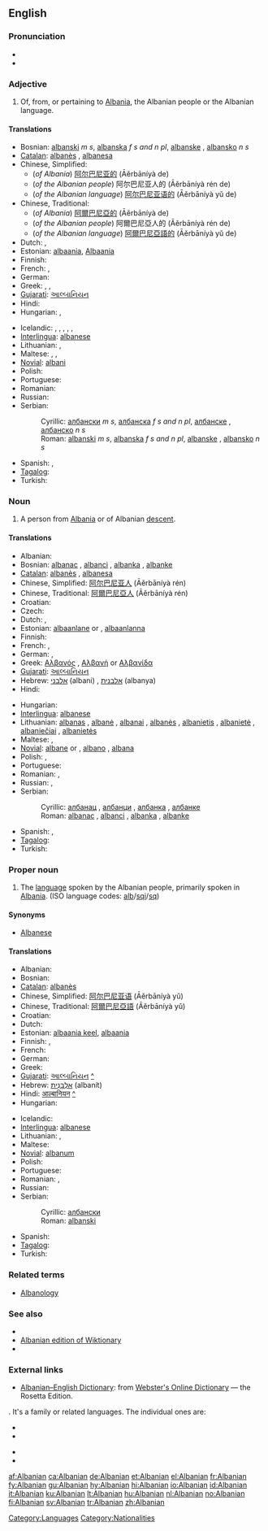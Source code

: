 {{also|albanian}}
==English==

===Pronunciation===
* {{IPA|/ælˈbeɪniən/}}
* {{rhymes|eɪniən}}

===Adjective===
{{en-adj|-}}

# Of, from, or pertaining to [[Albania]], the Albanian people or the Albanian language.

====Translations====
{{trans-top|Of or pertaining to Albania}}
* Bosnian: [[albanski]] ''m s'', [[albanska]] ''f s and n pl'', [[albanske]] {{f|p}}, [[albansko]] ''n s''
* [[Catalan]]: [[albanès]] {{m}}, [[albanesa]] {{f}}
* Chinese, Simplified:
** (''of Albania'') [[阿尔巴尼亚的]] (Āěrbāníyà de)
** (''of the Albanian people'') 阿尔巴尼亚人的 (Āěrbāníyà rén de)
** (''of the Albanian language'') [[阿尔巴尼亚语的]] (Āěrbāníyà yǔ de)
* Chinese, Traditional:
** (''of Albania'') [[阿爾巴尼亞的]] (Āěrbāníyà de)
** (''of the Albanian people'') 阿爾巴尼亞人的 (Āěrbāníyà rén de)
** (''of the Albanian language'') [[阿爾巴尼亞語的]] (Āěrbāníyà yǔ de)
* Dutch: {{t+|nl|Albanees}}, {{t-|nl|Albanese}}
* Estonian: [[albaania]], [[Albaania]]
* Finnish: {{t+|fi|albanialainen}}
* French: {{t+|fr|albanais|m}}, {{t+|fr|albanaise|f}}
* German: {{t+|de|albanisch}}
* Greek: {{t+|el|αλβανικός|m|sc=Grek}}, {{t+|el|αλβανική|f|sc=Grek}}, {{t+|el|αλβανικό|n|sc=Grek}}
* [[Gujarati]]: [[આલ્બાનિયન]]
* Hindi: {{t+|hi|आल्बानियन|sc=Deva|xs=Hindi}}
* Hungarian: {{t+|hu|albán}}, {{t-|hu|albániai}}
{{trans-mid}}
* Icelandic: {{t+|is|albanskur|m}}, {{t-|is|albansk|f}}, {{t-|is|albanskt|n}}, {{t-|is|albanskir|m|p}}, {{t-|is|albanskar|f|p}}, {{t-|is|albansk|n|p}}
* [[Interlingua]]: [[albanese]]
* Lithuanian: {{t+|lt|albaniškas|m|xs=Lithuanian}}, {{t+|lt|albaniška|f|xs=Lithuanian}}
* Maltese: {{t-|mt|Albaniż|m|xs=Maltese}}, {{t-|mt|Albaniża|f|xs=Maltese}}, {{t-|mt|Albaniżi|p|xs=Maltese}}
* [[Novial]]: [[albani]]
* Polish: {{t+|pl|albański}}
* Portuguese: {{t+|pt|albanês}}
* Romanian: {{t-|ro|albanez}}
* Russian: {{t+|ru|албанский|tr=albánskij|sc=Cyrl}}
* Serbian:
*: Cyrillic: [[албански]] ''m s'', [[албанска]] ''f s and n pl'', [[албанске]] {{f}} {{p}}, [[албанско]] ''n s''
*: Roman: [[albanski]] ''m s'', [[albanska]] ''f s and n pl'', [[albanske]] {{f}} {{p}}, [[albansko]] ''n s''
* Spanish: {{t+|es|albanés|m}}, {{t-|es|albanesa|f}}
* [[Tagalog]]: {{t+|tl|Albanes|xs=Tagalog}}
* Turkish: {{t+|tr|Arnavut}}
{{trans-bottom}}

===Noun===
{{en-noun}}

# A person from [[Albania]] or of Albanian [[descent]].

====Translations====
{{trans-top|Person from Albania}}
* Albanian: {{t+|sq|shqiptar|xs=Albanian}}
* Bosnian: [[albanac]] {{m}}, [[albanci]] {{p}}, [[albanka]] {{f}}, [[albanke]] {{f|p}}
* [[Catalan]]: [[albanès]] {{m}}, [[albanesa]] {{f}}
* Chinese, Simplified: [[阿尔巴尼亚人]] (Āěrbāníyà rén)
* Chinese, Traditional: [[阿爾巴尼亞人]] (Āěrbāníyà rén)
* Croatian: {{t-|hr|Albanac|m}}
* Czech: {{t-|cs|Albánec|m}}
* Dutch: {{t+|nl|Albanees|m}}, {{t-|nl|Albanese|f}}
* Estonian: [[albaanlane]] {{m}} or {{f}}, [[albaanlanna]] {{f}}
* Finnish: {{t+|fi|albanialainen}}
* French: {{t+|fr|Albanais|m}}, {{t+|fr|Albanaise|f}}
* German: {{t-|de|Albanier|m}}, {{t-|de|Albanierin|f}}
* Greek: [[Αλβανός]] {{m}}, [[Αλβανή]] or [[Αλβανίδα]] {{f}}
* [[Gujarati]]: [[આલ્બાનિયન]]
* Hebrew: [[אלבני]] (albani) {{m}}, [[אלבנית]] (albanya) {{f}}
* Hindi: {{t+|hi|आल्बानियन|sc=Deva|xs=Hindi}}
{{trans-mid}}
* Hungarian: {{t+|hu|albán}}
* [[Interlingua]]: [[albanese]]
* Lithuanian: [[albanas]] {{m}}, [[albanė]] {{f}}, [[albanai]] {{m|p}}, [[albanės]] {{f|p}}, [[albanietis]] {{m}}, [[albanietė]] {{f}}, [[albaniečiai]] {{m|p}}, [[albanietės]] {{f|p}}
* Maltese: {{t-|mt|Albaniż|m|xs=Maltese}}, {{t-|mt|Albaniża|f|xs=Maltese}}
* [[Novial]]: [[albane]] {{m}} or {{f}}, [[albano]] {{m}}, [[albana]] {{f}}
* Polish: {{t+|pl|Albańczyk|m}}, {{t+|pl|Albanka|f}}
* Portuguese: {{t+|pt|albanês}}
* Romanian: {{t-|ro|albanez|m}}, {{t+|ro|albaneză|f}}
* Russian: {{t+|ru|албанец|m|tr=albánets|sc=Cyrl}}, {{t-|ru|албанка|f|tr=albánka|sc=Cyrl}}
* Serbian:
*: Cyrillic: [[албанац]] {{m}}, [[албанци]] {{p}}, [[албанка]] {{f}}, [[албанке]] {{f}} {{p}}
*: Roman: [[albanac]] {{m}}, [[albanci]] {{p}}, [[albanka]] {{f}}, [[albanke]] {{f}} {{p}}
* Spanish: {{t+|es|albanés|m}}, {{t-|es|albanesa|f}}
* [[Tagalog]]: {{t+|tl|Albanes|xs=Tagalog}}
* Turkish: {{t+|tr|Arnavut}}
{{trans-bottom}}

===Proper noun===
{{en-proper noun}}

# The [[language]] spoken by the Albanian people, primarily spoken in [[Albania]]. (ISO language codes: [[alb]]/[[sqi]]/[[sq]])

====Synonyms====
* [[Albanese]]<!--rare/disused/outdated/archaic?-->

====Translations====
{{trans-top|language}}
* Albanian: {{t+|sq|shqip|xs=Albanian}}
* Bosnian: {{t-|bs|albanski|m}}
* [[Catalan]]: [[albanès]]
* Chinese, Simplified: [[阿尔巴尼亚语]] (Āěrbāníyà yǔ)
* Chinese, Traditional: [[阿爾巴尼亞語]] (Āěrbāníyà yǔ)
* Croatian: {{t-|hr|albanski jezik|m}}
* Dutch: {{t+|nl|Albanees}}
* Estonian: [[albaania keel]], [[albaania]]
* Finnish: {{t+|fi|albania}}, {{t+|fi|albanian kieli}}
* French: {{t+|fr|albanais|m}}
* German: {{t+|de|Albanisch}}
* Greek: {{t+|el|αλβανικά|f|p|tr=alvaniká|sc=Grek}}
* [[Gujarati]]: [[આલ્બાનિયન]] [[:gu:આલ્બાનિયન|^]]
* Hebrew: [[אלבנית|אַלְבָּנִית]] (albanít)
* Hindi: [[आल्बानियन]] [[:hi:आल्बानियन|^]]
* Hungarian: {{t+|hu|albán}}
{{trans-mid}}
* Icelandic: {{t-|is|Albanska}}
* [[Interlingua]]: [[albanese]]
* Lithuanian: {{t+|lt|albanų|xs=Lithuanian}}, {{t+|lt|albanų kalba|xs=Lithuanian}}
* Maltese: {{t-|mt|L-Albaniż|xs=Maltese}}
* [[Novial]]: [[albanum]]
* Polish: {{t+|pl|albański}}
* Portuguese: {{t+|pt|albanês}}
* Romanian: {{t+|ro|albaneză|f}}, {{t-|ro|limba albaneză}}
* Russian: {{t+|ru|албанский|tr=albánskij|sc=Cyrl}}
* Serbian:
*: Cyrillic: [[албански]] {{m}}
*: Roman: [[albanski]] {{m}}
* Spanish: {{t+|es|albanés}}
* [[Tagalog]]: {{t+|tl|Albanes|xs=Tagalog}}
* Turkish: {{t-|tr|arnavutça}}
{{trans-bottom}}

===Related terms===
* [[Albanology]]

===See also===
{{interwiktionary|code=sq}}
* {{langcat}}
* [[:sq:|Albanian edition of Wiktionary]]
* {{pedialite|Albanian language}}

===External links===
* [http://www.websters-online-dictionary.org/definition/Albanian-english/ Albanian–English Dictionary]: from [http://www.websters-online-dictionary.org Webster's Online Dictionary] — the Rosetta Edition.
{{ISO 639|3code=sqi|1code=sq}}. It's a family or related languages. The individual ones are:
{{top2}}
* {{ethnologue|lang=Gheg Albanian|code=aln}}
* {{ethnologue|lang=Arbëreshë Albanian|code=aae}}
{{mid2}}
* {{ethnologue|lang=Arvanitika Albanian|code=aat}}
* {{ethnologue|lang=Tosk Albanian|code=als}}
{{bottom}}

[[Category:Languages]]
[[Category:Nationalities]]

[[af:Albanian]]
[[ca:Albanian]]
[[de:Albanian]]
[[et:Albanian]]
[[el:Albanian]]
[[fr:Albanian]]
[[fy:Albanian]]
[[gu:Albanian]]
[[hy:Albanian]]
[[hi:Albanian]]
[[io:Albanian]]
[[id:Albanian]]
[[it:Albanian]]
[[ku:Albanian]]
[[lt:Albanian]]
[[hu:Albanian]]
[[nl:Albanian]]
[[no:Albanian]]
[[fi:Albanian]]
[[sv:Albanian]]
[[tr:Albanian]]
[[zh:Albanian]]